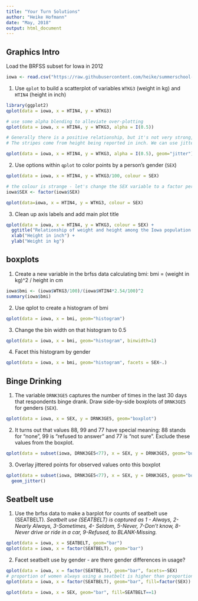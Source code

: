 ```yaml
---
title: "Your Turn Solutions"
author: "Heike Hofmann"
date: "May, 2018"
output: html_document
---
```


## Graphics Intro

Load the BRFSS subset for Iowa in 2012

```r
iowa <- read.csv("https://raw.githubusercontent.com/heike/summerschool-2018/master/02-graphics/data/brfss-iowa-2012.csv")
```

1. Use `qplot` to build a scatterplot of variables `WTKG3` (weight in kg) and `HTIN4` (height in inch)

```r
library(ggplot2)
qplot(data = iowa, x = HTIN4, y = WTKG3)

# use some alpha blending to alleviate over-plotting
qplot(data = iowa, x = HTIN4, y = WTKG3, alpha = I(0.5))

# Generally there is a positive relationship, but it's not very strong, and there are lots of outliers on the upper end of the weight.
# The stripes come from height being reported in inch. We can use jittering to add some random noise

qplot(data = iowa, x = HTIN4, y = WTKG3, alpha = I(0.5), geom="jitter")

```
2. Use options within `qplot` to color points by a person's gender (`SEX`)

```r
qplot(data = iowa, x = HTIN4, y = WTKG3/100, colour = SEX)

# the colour is strange - let's change the SEX variable to a factor permanently:
iowa$SEX <- factor(iowa$SEX)

qplot(data=iowa, x = HTIN4, y = WTKG3, colour = SEX)
```

3. Clean up axis labels and add main plot title

```r
qplot(data = iowa, x = HTIN4, y = WTKG3, colour = SEX) +
  ggtitle("Relationship of weight and height among the Iowa population in 2012") +
  xlab("Height in inch") +
  ylab("Weight in kg")
```

## boxplots

1. Create a new variable in the brfss data calculating bmi: bmi = (weight in kg)^2 / height in cm

```r
iowa$bmi <- (iowa$WTKG3/100)/(iowa$HTIN4*2.54/100)^2
summary(iowa$bmi)
```
2. Use qplot to create a histogram of bmi
```r
qplot(data = iowa, x = bmi, geom="histogram") 
```

3. Change the bin width on that histogram to 0.5

```r
qplot(data = iowa, x = bmi, geom="histogram", binwidth=1) 
```

4. Facet this histogram by gender

```r
qplot(data = iowa, x = bmi, geom="histogram", facets = SEX~.)
```

## Binge Drinking

1. The variable `DRNK3GE5` captures the number of times in the last 30 days that respondents binge drank. Draw side-by-side boxplots of  `DRNK3GE5` for genders (`SEX`).

```r
qplot(data = iowa, x = SEX, y = DRNK3GE5, geom="boxplot") 
```

2. It turns out that values 88, 99 and 77 have special meaning: 88 stands for "none", 99 is "refused to answer" and 77 is "not sure". Exclude these values from the boxplot.

```r
qplot(data = subset(iowa, DRNK3GE5<77), x = SEX, y = DRNK3GE5, geom="boxplot") 
```

3. Overlay jittered points for observed values onto this boxplot

```r
qplot(data = subset(iowa, DRNK3GE5<77), x = SEX, y = DRNK3GE5, geom="boxplot") +
  geom_jitter()
```

## Seatbelt use

1. Use the brfss data to make a barplot for counts of seatbelt use (SEATBELT).
*Seatbelt use (SEATBELT) is captured as 1 - Always, 2- Nearly Always, 3-Sometimes, 4- Seldom, 5-Never, 7-Don't know, 8-Never drive or ride in a car, 9-Refused, to BLANK-Missing.*

```r
qplot(data = iowa, x = SEATBELT, geom="bar")
qplot(data = iowa, x = factor(SEATBELT), geom="bar")
```

2. Facet seatbelt use by gender - are there gender differences in usage?

```r
qplot(data = iowa, x = factor(SEATBELT), geom="bar", facets=~SEX)
# proportion of women always using a seatbelt is higher than proportion of men.
qplot(data = iowa, x = factor(SEATBELT), geom="bar", fill=factor(SEX))

qplot(data = iowa, x = SEX, geom="bar", fill=SEATBELT==1)

```
